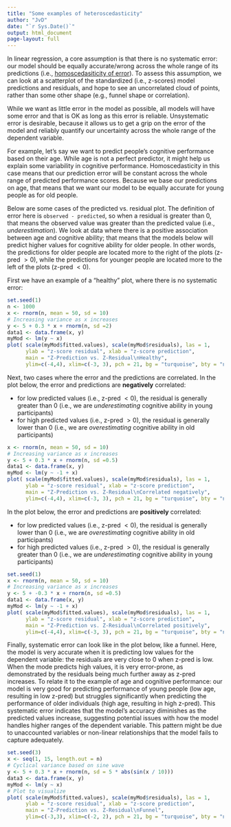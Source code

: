 ```yaml
---
title: "Some examples of heteroscedasticity"
author: "JvD"
date: "`r Sys.Date()`"
output: html_document
page-layout: full
---
```


In linear regression, a core assumption is that there is no systematic error: our model should be equally accurate/wrong across the whole range of its predictions (i.e., [homoscedasiticity of error](https://en.wikipedia.org/wiki/Homoscedasticity_and_heteroscedasticity)). To assess this assumption, we can look at a scatterplot of the standardized (i.e., z-scores) model predictions and residuals, and hope to see an uncorrelated cloud of points, rather than some other shape (e.g., funnel shape or correlation). 

While we want as little error in the model as possible, all models will have some error and that is OK as long as this error is reliable. Unsystematic error is desirable, because it allows us to get a grip on the error of the model and reliably quantify our uncertainty across the whole range of the dependent variable. 

For example, let's say we want to predict people's cognitive performance based on their age. While age is not a perfect predictor, it might help us explain some variability in cognitive performance. Homoscedasticity in this case means that our prediction error will be constant across the whole range of predicted performance scores. Because we base our predictions on age, that means that we want our model to be equally accurate for young people as for old people.    

Below are some cases of the predicted vs. residual plot. The definition of error here is `observed - predicted`, so when a residual is greater than 0, that means the observed value was greater than the predicted value (i.e., *underestimation*). We look at data where there is a positive association between age and cognitive ability; that means that the models below will predict higher values for cognitive ability for older people. In other words, the predictions for older people are located more to the right of the plots (z-pred $> 0$), while the predictions for younger people are located more to the left of the plots (z-pred $< 0$).  

First we have an example of a "healthy" plot, where there is no systematic error: 

```r
set.seed(1)
n <- 1000
x <- rnorm(n, mean = 50, sd = 10)
# Increasing variance as x increases
y <- 5 + 0.3 * x + rnorm(n, sd =2)  
data1 <- data.frame(x, y)
myMod <- lm(y ~ x)
plot( scale(myMod$fitted.values), scale(myMod$residuals), las = 1, 
      ylab = "z-score residual", xlab = "z-score prediction", 
      main = "Z-Prediction vs. Z-Residual\nHealthy",
      ylim=c(-4,4), xlim=c(-3, 3), pch = 21, bg = "turquoise", bty = "n")
```


Next, two cases where the error and the predictions are correlated. In the plot below, the error and predictions are **negatively** correlated: 

- for low predicted values (i.e., z-pred $< 0$), the residual is generally greater than 0 (i.e., we are *underestimating* cognitive ability in young participants) 
- for high predicted values (i.e., z-pred $> 0$), the residual is generally lower than 0 (i.e., we are *overestimating* cognitive ability in old participants)

```r
x <- rnorm(n, mean = 50, sd = 10)
# Increasing variance as x increases
y <- 5 + 0.3 * x + rnorm(n, sd =0.5)  
data1 <- data.frame(x, y)
myMod <- lm(y ~ -1 + x)
plot( scale(myMod$fitted.values), scale(myMod$residuals), las = 1, 
      ylab = "z-score residual", xlab = "z-score prediction", 
      main = "Z-Prediction vs. Z-Residual\nCorrelated negatively",
      ylim=c(-4,4), xlim=c(-3, 3), pch = 21, bg = "turquoise", bty = "n")
```


In the plot below, the error and predictions are **positively** correlated: 

- for low predicted values (i.e., z-pred $< 0$), the residual is generally lower than 0 (i.e., we are *overestimating* cognitive ability in old participants) 
- for high predicted values (i.e., z-pred $> 0$), the residual is generally greater than 0 (i.e., we are *underestimating* cognitive ability in young participants)

```r

set.seed(1)
x <- rnorm(n, mean = 50, sd = 10)
# Increasing variance as x increases
y <- 5 + -0.3 * x + rnorm(n, sd =0.5)  
data1 <- data.frame(x, y)
myMod <- lm(y ~ -1 + x)
plot( scale(myMod$fitted.values), scale(myMod$residuals), las = 1, 
      ylab = "z-score residual", xlab = "z-score prediction", 
      main = "Z-Prediction vs. Z-Residual\nCorrelated positively",
      ylim=c(-4,4), xlim=c(-3, 3), pch = 21, bg = "turquoise", bty = "n")
```



Finally, systematic error can look like in the plot below, like a funnel. Here, the model is very accurate when it is predicting low values for the dependent variable: the residuals are very close to 0 when z-pred is low. When the mode predicts high values, it is very error-prone, as demonstrated by the residuals being much further away as z-pred increases. To relate it to the example of age and cognitive performance: our model is very good for predicting performance of young people (low age, resulting in low z-pred) but struggles significantly when predicting the performance of older individuals (high age, resulting in high z-pred). This systematic error indicates that the model's accuracy diminishes as the predicted values increase, suggesting potential issues with how the model handles higher ranges of the dependent variable. This pattern might be due to unaccounted variables or non-linear relationships that the model fails to capture adequately.

```r

set.seed(3)
x <- seq(1, 15, length.out = n)
# Cyclical variance based on sine wave
y <- 5 + 0.3 * x + rnorm(n, sd = 5 * abs(sin(x / 10)))
data3 <- data.frame(x, y)
myMod <- lm(y ~ x)
# Plot to visualize
plot( scale(myMod$fitted.values), scale(myMod$residuals), las = 1, 
      ylab = "z-score residual", xlab = "z-score prediction", 
      main = "Z-Prediction vs. Z-Residual\nFunnel",
      ylim=c(-3,3), xlim=c(-2, 2), pch = 21, bg = "turquoise", bty = "n")
```






